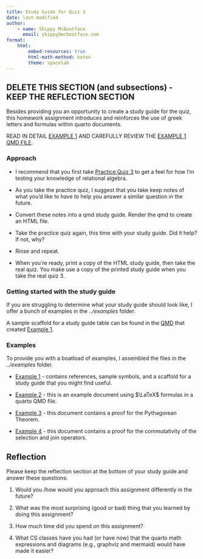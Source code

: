 ```yaml
---
title: Study Guide for Quiz 3
date: last-modified
author:
    - name: Skippy McBoatface
      email: skippy@mcboatface.com
format:
    html:
        embed-resources: true
        html-math-method: katex
        theme: spacelab
---
```


## DELETE THIS SECTION (and subsections) - <br/>KEEP THE REFLECTION SECTION

Besides providing you an opportunity to create a study guide for the quiz, this homework assignment
introduces and reinforces the use of greek letters and \LaTeX formulas within quarto documents.

READ IN DETAIL [EXAMPLE 1](../examples/example-1.html) AND CAREFULLY REVIEW THE [EXAMPLE 1 QMD FILE](../examples/example-1.qmd).

### Approach

* I recommend that you first take [Practice Quiz 3](https://virginiacommonwealth.instructure.com/courses/105097/quizzes/199707) to get
a feel for how I'm testing your knowledge of relational algebra. 

* As you take the practice quiz, I suggest that you take keep notes of what you'd like to have to help you answer a similar question
in the future.

* Convert these notes into a qmd study guide.  Render the qmd to create an HTML file.

* Take the practice quiz again, this time with your study guide.  Did it help?  If not, why?

* Rinse and repeat.

* When you're ready, print a copy of the HTML study guide, then take the real quiz.  You make use a copy of the printed study guide when you take the real quiz 3.

### Getting started with the study guide

If you are struggling to determine what your study guide should look like, I offer a bunch of examples in the *../examples* folder.

A sample scaffold for a study guide table can be found in the [QMD](../examples/example-1.qmd) that created [Example 1](../examples/example-1.html).

### Examples

To provide you with a boatload of examples, I assembled the files in the *../examples* folder.

* [Example 1](../examples/example-1.html) - contains references, sample symbols, and a scaffold for a study guide that you might find useful.

* [Example 2](../examples/example-2.html) - this is an example document using $\LaTeX$ formulas in a quarto QMD file.

* [Example 3](../examples/example-3.html) - this document contains a proof for the Pythagorean Theorem.

* [Example 4](../examples/example-4.html) - this document contains a proof for the commutativity of the selection and join operators.

## Reflection

Please keep the reflection section at the bottom of your study guide and answer these questions:

1. Would you /how would you approach this assignment differently in the future?

1. What was the most surprising (good or bad) thing that you learned by doing this assignment?

1. How much time did you spend on this assignment?

1. What CS classes have you had (or have now) that the quarto math expressions and diagrams (e.g., graphviz and mermaid) would have made it easier?

